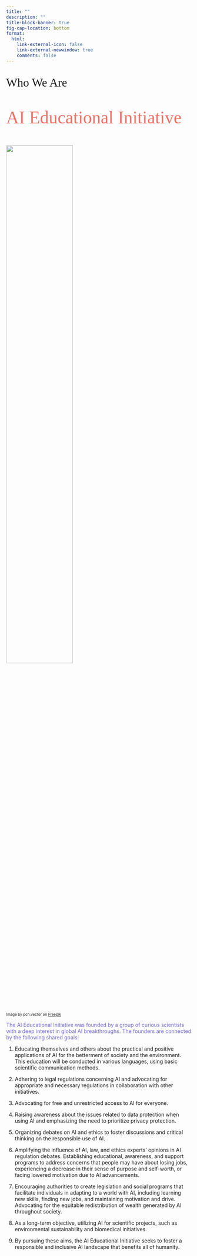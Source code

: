 ```yaml
---
title: ""
description: ""
title-block-banner: true
fig-cap-location: bottom
format:
  html:
    link-external-icon: false
    link-external-newwindow: true
    comments: false
---
```


::: {.content-visible when-profile="english"}

::: {style="font-size: xx-large;font-family: Gill Sans, open serif;"}
Who We Are
:::
::: {style="font-size: xxx-large;font-family: Gill Sans, open serif;"}
<div style="left-align: center;">
<span style="color:#F07167">AI Educational Initiative  </span>
</div>
:::

![](who_we_are.png){fig-alt="A drawing of an elephant." width=60%}
<font size="1"> <p style="text-align:left;">Image by pch.vector on [Freepik](https://www.freepik.com/free-vector/business-team-putting-together-jigsaw-puzzle-isolated-flat-vector-illustration-cartoon-partners-working-connection-teamwork-partnership-cooperation-concept_10606197.htm#query=group&position=11&from_view=search&track=sph)</p> </font>


<span style="color:#7067CF">The AI Educational Initiative was founded by a group of curious scientists with a deep interest in global AI breakthroughs. The founders are connected by the following shared goals: </span>


1. Educating themselves and others about the practical and positive applications of AI for the betterment of society and the environment. This education will be conducted in various languages, using basic scientific communication methods.

2. Adhering to legal regulations concerning AI and advocating for appropriate and necessary regulations in collaboration with other initiatives.

3. Advocating for free and unrestricted access to AI for everyone.

4. Raising awareness about the issues related to data protection when using AI and emphasizing the need to prioritize privacy protection.

5. Organizing debates on AI and ethics to foster discussions and critical thinking on the responsible use of AI.

6. Amplifying the influence of AI, law, and ethics experts' opinions in AI regulation debates.
Establishing educational, awareness, and support programs to address concerns that people may have about losing jobs, experiencing a decrease in their sense of purpose and self-worth, or facing lowered motivation due to AI advancements.

7. Encouraging authorities to create legislation and social programs that facilitate individuals in adapting to a world with AI, including learning new skills, finding new jobs, and maintaining motivation and drive.
Advocating for the equitable redistribution of wealth generated by AI throughout society.

8. As a long-term objective, utilizing AI for scientific projects, such as environmental sustainability and biomedical initiatives.

9. By pursuing these aims, the AI Educational Initiative seeks to foster a responsible and inclusive AI landscape that benefits all of humanity.
:::

